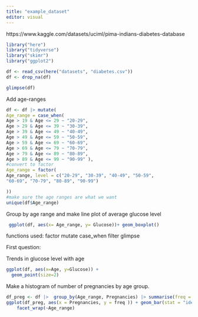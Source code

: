 ```yaml
---
title: "example_dataset"
editor: visual
---
```


https://www.kaggle.com/datasets/uciml/pima-indians-diabetes-database



```R
library("here")
library("tidyverse")
library("skimr")
library("ggplot2")
```

```R
df <- read_csv(here("datasets", "diabetes.csv"))
df <- drop_na(df)

```

```R
glimpse(df)
```

Add age-ranges 
```R
df <- df |> mutate(
Age_range = case_when(
Age > 19 & Age <= 29 ~ "20-29",
Age > 29 & Age <= 39 ~ "30-39",
Age > 39 & Age <= 49 ~ "40-49",
Age > 49 & Age <= 59 ~ "50-59",
Age > 59 & Age <= 69 ~ "60-69",
Age > 69 & Age <= 79 ~ "70-79",
Age > 79 & Age <= 89 ~ "80-89",
Age > 89 & Age <= 99 ~ "90-99" ),
#convert to factor
Age_range = factor(
Age_range, level = c("20-29", "30-39", "40-49", "50-59",
"60-69", "70-79", "80-89", "90-99")

))
#make sure the age ranges are what we want
unique(df$Age_range)
```



Group by age range and make line plot of average glucose level 

```R
 ggplot(df, aes(x= Age_range, y= Glucose))+ geom_boxplot()
```



functions used: 
factor
mutate
case_when
filter
glimpse


First question: 


Trends in glucose level with age 
```R
ggplot(df, aes(x=Age, y=Glucose)) +
  geom_point(size=2)
```

Make a histogram of number of pregnancies by age group. 

```R

df_preg <- df |>  group_by(Age_range, Pregnancies) |> summarise(freq = n())
ggplot(df_preg, aes(x = Pregnancies, y = freq )) + geom_bar(stat = "identity")+
    facet_wrap(~Age_range)

```

